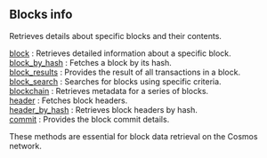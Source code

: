 
<Meta
  title="Cosmos blocks info | dRPC"
/>

## Blocks info

Retrieves details about specific blocks and their contents.

[block](/cosmos-api/blocksinfo/block) : Retrieves detailed information about a specific block. \
[block_by_hash](/cosmos-api/blocksinfo/block_by_hash) : Fetches a block by its hash. \
[block_results](/cosmos-api/blocksinfo/block_results) : Provides the result of all transactions in a block. \
[block_search](/cosmos-api/blocksinfo/block_search) : Searches for blocks using specific criteria. \
[blockchain](/cosmos-api/blocksinfo/blockchain) : Retrieves metadata for a series of blocks. \
[header](/cosmos-api/blocksinfo/header) : Fetches block headers. \
[header_by_hash](/cosmos-api/blocksinfo/header_by_hash) : Retrieves block headers by hash. \
[commit](/cosmos-api/blocksinfo/commit) : Provides the block commit details.

These methods are essential for block data retrieval on the Cosmos network.

<Space h={16} />
<GetStarted />
